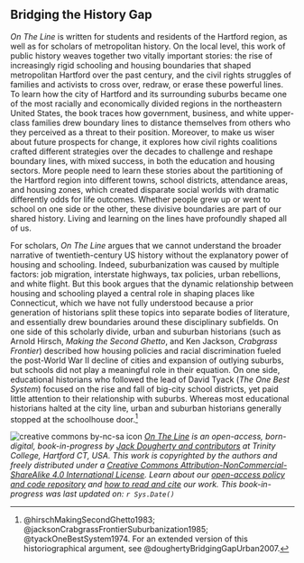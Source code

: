 ## Bridging the History Gap {#bridging}

*On The Line* is written for students and residents of the Hartford region, as well as for scholars of metropolitan history. On the local level, this work of public history weaves together two vitally important stories: the rise of increasingly rigid schooling and housing boundaries that shaped metropolitan Hartford over the past century, and the civil rights struggles of families and activists to cross over, redraw, or erase these powerful lines. To learn how the city of Hartford and its surrounding suburbs became one of the most racially and economically divided regions in the northeastern United States, the book traces how government, business, and white upper-class families drew boundary lines to distance themselves from others who they perceived as a threat to their position. Moreover, to make us wiser about future prospects for change, it explores how civil rights coalitions crafted different strategies over the decades to challenge and reshape boundary lines, with mixed success, in both the education and housing sectors. More people need to learn these stories about the partitioning of the Hartford region into different towns, school districts, attendance areas, and housing zones, which created disparate social worlds with dramatic differently odds for life outcomes. Whether people grew up or went to school on one side or the other, these divisive boundaries are part of our shared history. Living and learning on the lines have profoundly shaped all of us.

For scholars, *On The Line* argues that we cannot understand the broader narrative of twentieth-century US history without the explanatory power of housing and schooling. Indeed, suburbanization was caused by multiple factors: job migration, interstate highways, tax policies, urban rebellions, and white flight. But this book argues that the dynamic relationship between housing and schooling played a central role in shaping places like Connecticut, which we have not fully understood because a prior generation of historians split these topics into separate bodies of literature, and essentially drew boundaries around these disciplinary subfields. On one side of this scholarly divide, urban and suburban historians (such as Arnold Hirsch, *Making the Second Ghetto*, and Ken Jackson, *Crabgrass Frontier*) described how housing policies and racial discrimination fueled the post-World War II decline of cities and expansion of outlying suburbs, but schools did not play a meaningful role in their equation. On one side, educational historians who followed the lead of David Tyack (*The One Best System*) focused on the rise and fall of big-city school districts, yet paid little attention to their relationship with suburbs. Whereas most educational historians halted at the city line, urban and suburban historians generally stopped at the schoolhouse door.^[@hirschMakingSecondGhetto1983; @jacksonCrabgrassFrontierSuburbanization1985; @tyackOneBestSystem1974. For an extended version of this historiographical argument, see @doughertyBridgingGapUrban2007.]

![creative commons by-nc-sa icon](images/cc-by-nc-sa-88x31.png) *[On The Line](http://ontheline.trincoll.edu) is an open-access, born-digital, book-in-progress by [Jack Dougherty and contributors](authors-and-contributors.html) at Trinity College, Hartford CT, USA. This work is copyrighted by the authors and freely distributed under a [Creative Commons Attribution-NonCommercial-ShareAlike 4.0 International License](http://creativecommons.org/licenses/by-nc-sa/4.0/). Learn about our [open-access policy and code repository](copyright-with-open-access.html) and [how to read and cite](how-to-read-and-cite.html) our work. This book-in-progress was last updated on: `r Sys.Date()`*
